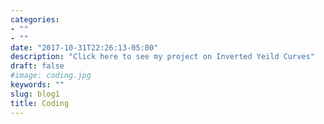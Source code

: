 ```yaml
---
categories:
- ""
- ""
date: "2017-10-31T22:26:13-05:00"
description: "Click here to see my project on Inverted Yeild Curves"
draft: false
#image: coding.jpg
keywords: ""
slug: blog1
title: Coding
---
```


